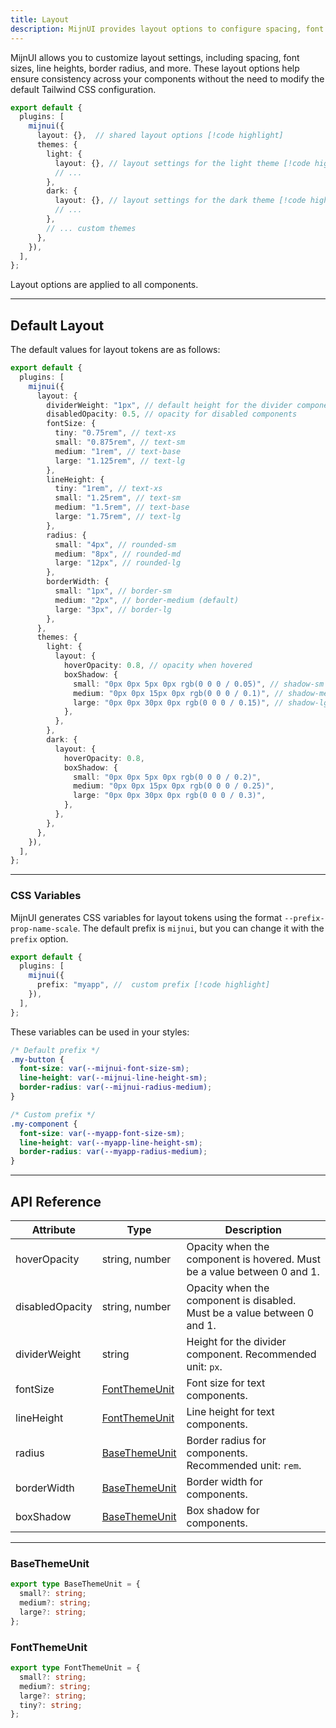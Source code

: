 ```yaml
---
title: Layout
description: MijnUI provides layout options to configure spacing, font sizes, line heights, and more for a consistent design.
---
```


MijnUI allows you to customize layout settings, including spacing, font sizes, line heights, border radius, and more. These layout options help ensure consistency across your components without the need to modify the default Tailwind CSS configuration.

```ts
export default {
  plugins: [
    mijnui({
      layout: {},  // shared layout options [!code highlight]
      themes: {
        light: {
          layout: {}, // layout settings for the light theme [!code highlight]
          // ...
        },
        dark: {
          layout: {}, // layout settings for the dark theme [!code highlight]
          // ...
        },
        // ... custom themes
      },
    }),
  ],
};
```

<Alert>
  Layout options are applied to all components.
</Alert>

---

## Default Layout

The default values for layout tokens are as follows:

```ts
export default {
  plugins: [
    mijnui({
      layout: {
        dividerWeight: "1px", // default height for the divider component
        disabledOpacity: 0.5, // opacity for disabled components
        fontSize: {
          tiny: "0.75rem", // text-xs
          small: "0.875rem", // text-sm
          medium: "1rem", // text-base
          large: "1.125rem", // text-lg
        },
        lineHeight: {
          tiny: "1rem", // text-xs
          small: "1.25rem", // text-sm
          medium: "1.5rem", // text-base
          large: "1.75rem", // text-lg
        },
        radius: {
          small: "4px", // rounded-sm
          medium: "8px", // rounded-md
          large: "12px", // rounded-lg
        },
        borderWidth: {
          small: "1px", // border-sm
          medium: "2px", // border-medium (default)
          large: "3px", // border-lg
        },
      },
      themes: {
        light: {
          layout: {
            hoverOpacity: 0.8, // opacity when hovered
            boxShadow: {
              small: "0px 0px 5px 0px rgb(0 0 0 / 0.05)", // shadow-sm
              medium: "0px 0px 15px 0px rgb(0 0 0 / 0.1)", // shadow-medium
              large: "0px 0px 30px 0px rgb(0 0 0 / 0.15)", // shadow-lg
            },
          },
        },
        dark: {
          layout: {
            hoverOpacity: 0.8,
            boxShadow: {
              small: "0px 0px 5px 0px rgb(0 0 0 / 0.2)",
              medium: "0px 0px 15px 0px rgb(0 0 0 / 0.25)",
              large: "0px 0px 30px 0px rgb(0 0 0 / 0.3)",
            },
          },
        },
      },
    }),
  ],
};
```

---

### CSS Variables

MijnUI generates CSS variables for layout tokens using the format `--prefix-prop-name-scale`. The default prefix is `mijnui`, but you can change it with the `prefix` option.

```ts
export default {
  plugins: [
    mijnui({
      prefix: "myapp", //  custom prefix [!code highlight]
    }),
  ],
};
```
These variables can be used in your styles:

```css
/* Default prefix */
.my-button {
  font-size: var(--mijnui-font-size-sm);
  line-height: var(--mijnui-line-height-sm);
  border-radius: var(--mijnui-radius-medium);
}

/* Custom prefix */
.my-component {
  font-size: var(--myapp-font-size-sm);
  line-height: var(--myapp-line-height-sm);
  border-radius: var(--myapp-radius-medium);
}
```

---
## API Reference

|Attribute|Type|Description|
|---|---|---|
|hoverOpacity|string, number|Opacity when the component is hovered. Must be a value between 0 and 1.|
|disabledOpacity|string, number|Opacity when the component is disabled. Must be a value between 0 and 1.|
|dividerWeight|string|Height for the divider component. Recommended unit: `px`.|
|fontSize|[FontThemeUnit](#fontthemeunit)|Font size for text components.|
|lineHeight|[FontThemeUnit](#fontthemeunit)|Line height for text components.|
|radius|[BaseThemeUnit](#basethemeunit)|Border radius for components. Recommended unit: `rem`.|
|borderWidth|[BaseThemeUnit](#basethemeunit)|Border width for components.|
|boxShadow|[BaseThemeUnit](#basethemeunit)|Box shadow for components.|


---

### BaseThemeUnit

```ts
export type BaseThemeUnit = {
  small?: string;
  medium?: string;
  large?: string;
};
```

### FontThemeUnit

```ts
export type FontThemeUnit = {
  small?: string;
  medium?: string;
  large?: string;
  tiny?: string;
};
```